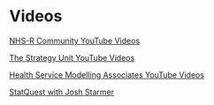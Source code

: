 # Videos

[NHS-R Community YouTube Videos](https://www.youtube.com/@NHSRCommunity)

[The Strategy Unit YouTube Videos](https://www.youtube.com/@strategyunit4682)

[Health Service Modelling Associates YouTube Videos](https://www.youtube.com/@hsma)

[StatQuest with Josh Starmer](https://www.youtube.com/@statquest)